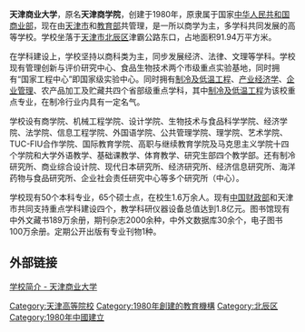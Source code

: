 {{Infobox university
 |name              = 天津商业大学
 |native_name       = 
 |image             = 

 |latin_name        = 
 |motto             = 笃学 弘毅 明德 济世
 |zhmotto           = 
 |established       = 1980年
 |closed            = 
 |type              = 公立
 |religious         = 
 |endowment         = 
 |rector            = 
 |chancellor        = 
 |chairman          =  
 |president         = 葛宝臻
 |vice-president    = 
 |provost           = 
 |principal         = 
 |vice_chancellor   = 
 |dean              = 
 |director          = 
 |head_label        = 
 |head              = 
 |faculty           =
 |staff             = 
 |students          = 1.3万余人
 |undergrad         = 
 |postgrad          = 
 |doctoral          = 
 |profess           = 
 |alumni            = 
 |budget            =
 |city              = 天津
 |state             = 
 |province          = 天津
 |country           = 
 |coor              = 
 |address           = {{CHN}}[[天津市|天津市]][[北辰区|北辰区]]津霸公路东口
 |telephone         = 
 |campus            = 
 |area              = 91.94万平方米
 |former_names      = 天津商学院
 |free_label        = 
 |free              = 
 |sports            = 
 |colors            = 
 |nickname          = 天商
 |mascot            =
 |fightsong         =
 |affiliations      = 
 |website           = http://www.tjcu.edu.cn
 |logo              =
 |footnotes         = 
}}

'''天津商业大学'''，原名'''天津商学院'''，创建于1980年，原隶属于国家[[中华人民共和国商业部|中华人民共和国商业部]]，现在由[[天津市|天津市]]和[[中华人民共和国教育部|教育部]]共管理，是一所以商学为主，多学科共同发展的高等学校。学校坐落于[[天津市|天津市]][[北辰区|北辰区]]津霸公路东口，占地面积91.94万平方米。

在学科建设上，学校坚持以商科类为主，同步发展经济、法律、文理等学科。学校现有管理创新与评价研究中心、食品生物技术两个市级重点实验基地，同时拥有“国家工程中心”即国家级实验中心。同时拥有[[制冷及低温工程|制冷及低温工程]]、[[产业经济学|产业经济学]]、[[企业管理|企业管理]]、农产品加工及贮藏共四个省部级重点学科，其中[[制冷及低温工程|制冷及低温工程]]为该校重点专业，在制冷行业内具有一定名气。

学校设有商学院、机械工程学院、设计学院、生物技术与食品科学学院、经济学院、法学院、信息工程学院、外国语学院、公共管理学院、理学院、艺术学院、TUC-FIU合作学院、国际教育学院、高职与继续教育学院及马克思主义学院十四个学院和大学外语教学、基础课教学、体育教学、研究生部四个教学部。还有制冷研究所、商业综合设计院、现代日本研究所、经济研究所、经济信息研究所、海洋药物与食品研究所、企业社会责任研究中心等多个研究所（中心）。

学校现有50个本科专业，65个硕士点，在校生1.6万余人。现有[[中华人民共和国财政部|中国财政部]]和天津市共同支持重点学科建设四个，教学科研仪器设备总值达到1.8亿元。图书馆现有中外文藏书189万余册，期刊杂志2000余种，中外文数据库30余个，电子图书100万余册。定期公开出版有专业刊物1种。

==外部链接==
[https://web.archive.org/web/20100511090307/http://www.tjcu.edu.cn/tjcu/static/xxgk/xxjj/ 学校简介 - 天津商业大学]

{{天津大学列表}}

[[Category:天津高等院校|Category:天津高等院校]]
[[Category:1980年創建的教育機構|Category:1980年創建的教育機構]]
[[Category:北辰区|Category:北辰区]]
[[Category:1980年中國建立|Category:1980年中國建立]]